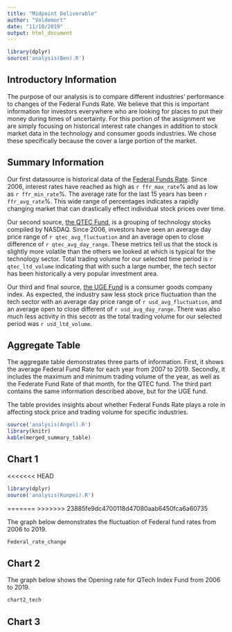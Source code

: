 ```yaml
---
title: "Midpoint Deliverable"
author: "Voldemort"
date: "11/18/2019"
output: html_document
---
```


```r
library(dplyr)
source('analysis(Ben).R')

```

## Introductory Information
The purpose of our analysis is to compare different industries' performance to changes of the Federal Funds Rate. We believe that this is important information for investors everywhere who are looking for places to put their money during times of uncertainty. For this portion of the assignment we are simply focusing on historical interest rate changes in addition to stock market data in the technology and consumer goods industries. We chose these specifically because the cover a large portion of the market. 

## Summary Information
Our first datasource is historical data of the [Federal Funds Rate](https://fred.stlouisfed.org/series/FEDFUNDS). Since 2006, interest rates have reached as high as `r ffr_max_rate`% and as low as `r ffr_min_rate`%. The average rate for the last 15 years has been `r ffr_avg_rate`%. This wide range of percentages indicates a rapidly changing market that can drastically effect individual stock prices over time.

Our second source, [the QTEC Fund](https://finance.yahoo.com/quote/QTEC/profile?p=QTEC), is a grouping of technology stocks compiled by NASDAQ. Since 2006, investors have seen an average day price range of `r qtec_avg_fluctuation` and an average open to close difference of `r qtec_avg_day_range`. These metrics tell us that the stock is slightly more volatile than the others we looked at which is typical for the technology sector. Total trading volume for our selected time period is `r qtec_ltd_volume` indicating that with such a large number, the tech sector has been historically a very popular investment area.

Our third and final source, [the UGE Fund](https://finance.yahoo.com/quote/UGE?p=UGE) is a consumer goods company index. As expected, the industry saw less stock price fluctuation than the tech sector
with an average day price range of `r usd_avg_fluctuation`, and an average open to close different of `r usd_avg_day_range`. There was also much less activity in this secotr as the total trading volume for our selected period was `r usd_ltd_volume`.

## Aggregate Table
The aggregate table demonstrates three parts of information. First, it shows the average Federal Fund Rate for each year from 2007 to 2019. Secondly, it includes the maximum and minimum trading volume of the year, as well as the Federate Fund Rate of that month, for the QTEC fund. The third part contains the same information described above, but for the UGE fund. 

The table provides insights about whether Federal Funds Rate plays a role in affecting stock price and trading volume for specific industries. 

```r
source('analysis(Angel).R')
library(knitr)
kable(merged_summary_table)
```

## Chart 1
<<<<<<< HEAD
```r
library(dplyr)
source('analysis(Kunpei).R')
```
=======
>>>>>>> 23885fe9dc4700118d47080aab6450fca6a60735

The graph below demonstrates the fluctuation of Federal fund rates from 2006 to 2019.

```r
Federal_rate_change
```


## Chart 2
The graph below shows the Opening rate for QTech Index Fund from 2006 to 2019.
```r
chart2_tech
```
## Chart 3